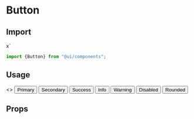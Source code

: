 
<Meta title="Components/Button" component="Button" />

<Story name="Import" />

# Button

## Import
x`
```jsx
import {Button} from "@ui/components";
```
## Usage

<Preview withToolbar>
    <Story name="Usage">
        <>
        <span style={{marginRight:20}}>
        <Button btnType="primary" btnVariant="contained"> Primary </Button>
        </span>
        <span style={{marginRight:20}}>
        <Button btnType="secondary" btnVariant="outlined">Secondary</Button>
        </span>
         <span style={{marginRight:20}}>
        <Button btnType="success" btnVariant="contained"> Success </Button>
        </span>
         <span style={{marginRight:20}}>
        <Button btnType="info" btnVariant="contained"> Info </Button>
        </span>
         <span style={{marginRight:20}}>
        <Button btnType="warning" btnVariant="contained"> Warning </Button>
        </span>
        <span style={{marginRight:20}}>
        <Button btnType="success" isDisabled="true" btnVariant="contained"> Disabled </Button>
        </span>
        <span style={{marginRight:20}}>
        <Button rounded="rounded" btnType="primary" btnVariant="contained"> Rounded </Button>
        </span>
        </>
    </Story>
</Preview>

<Story name="Props" />

## Props

<Props of={ButtonTypes} />